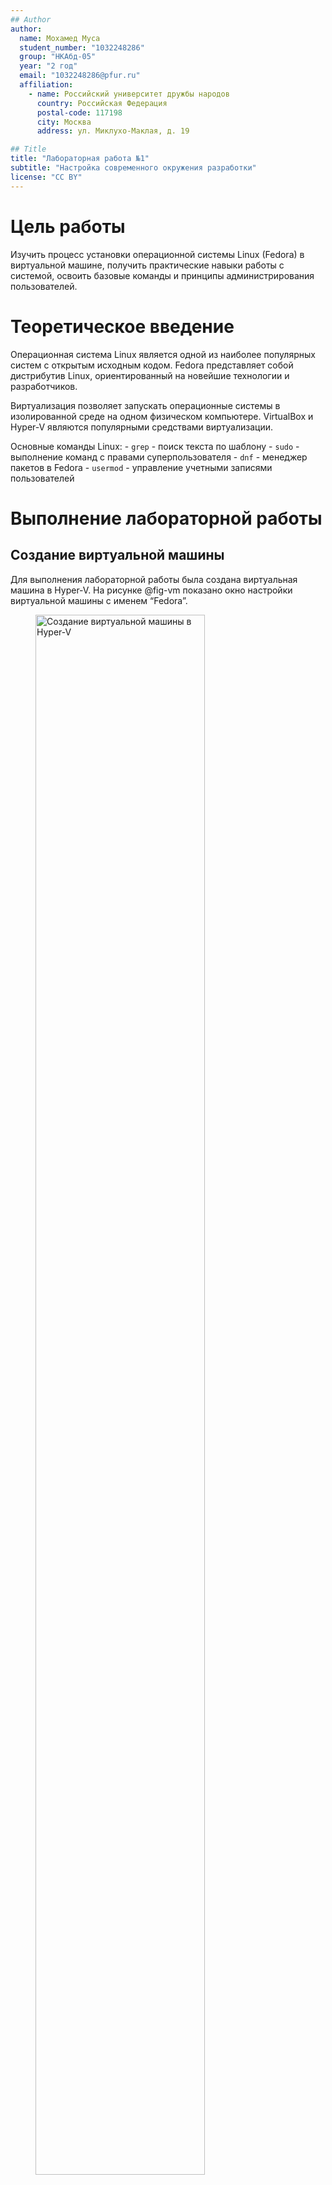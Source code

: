 ```yaml
---
## Author
author:
  name: Мохамед Муса
  student_number: "1032248286"
  group: "НКАбд-05"
  year: "2 год"
  email: "1032248286@pfur.ru"
  affiliation:
    - name: Российский университет дружбы народов
      country: Российская Федерация
      postal-code: 117198
      city: Москва
      address: ул. Миклухо-Маклая, д. 19

## Title
title: "Лабораторная работа №1"
subtitle: "Настройка современного окружения разработки"
license: "CC BY"
---
```


# Цель работы

Изучить процесс установки операционной системы Linux (Fedora) в виртуальной машине, получить практические навыки работы с системой, освоить базовые команды и принципы администрирования пользователей.

# Теоретическое введение

Операционная система Linux является одной из наиболее популярных систем с открытым исходным кодом. Fedora представляет собой дистрибутив Linux, ориентированный на новейшие технологии и разработчиков.

Виртуализация позволяет запускать операционные системы в изолированной среде на одном физическом компьютере. VirtualBox и Hyper-V являются популярными средствами виртуализации.

Основные команды Linux:
- `grep` - поиск текста по шаблону
- `sudo` - выполнение команд с правами суперпользователя
- `dnf` - менеджер пакетов в Fedora
- `usermod` - управление учетными записями пользователей

# Выполнение лабораторной работы

## Создание виртуальной машины

Для выполнения лабораторной работы была создана виртуальная машина в Hyper-V. На рисунке @fig-vm показано окно настройки виртуальной машины с именем "Fedora".

![Создание виртуальной машины в Hyper-V](image/making_vm.PNG){#fig-vm width=80%}

## Установка операционной системы

Установка Fedora была выполнена с загрузочного носителя. На рисунке @fig-liveinst показан процесс загрузки live-системы перед началом установки.

![Загрузка Fedora Live](image/liveinst.PNG){#fig-liveinst width=80%}

Процесс установки показан на рисунке @fig-install, где видно окно программы установки Anaconda с прогрессом установки 66%.

![Процесс установки Fedora](image/downloading_os.PNG){#fig-install width=80%}

## Создание учетной записи пользователя

После успешной установки была создана учетная запись пользователя "mohammedmusa". На рисунке @fig-signin показан экран входа в систему с созданной учетной записью.

![Экран входа в систему](image/sign-in.PNG){#fig-signin width=80%}

## Настройка прав пользователя

Для предоставления административных прав пользователю были выполнены команды добавления в группу wheel и установки полного имени и pезультат выполнения команд показан на рисунке @fig-user.

![Настройка учетной записи пользователя](image/user.PNG){#fig-user width=80%}

## Настройка клавиатуры

Была выполнена настройка клавиатуры для поддержки английской и русской раскладок. Настройки клавиатуры показаны на рисунке @fig-keyboard.

![Настройка клавиатуры для английской и русской раскладок](image/keyboard.PNG){#fig-keyboard width=80%}

## Отключение SELinux

Было выполнено отключение SELinux для упрощения работы с системой. Конфигурация SELinux показана на рисунке @fig-selinux.

![Конфигурация SELinux](image/selinux.PNG){#fig-selinux width=80%}

После перезагрузки SELinux был полностью отключен, что подтверждается командой `sestatus`.

## Работа с командой grep (Задания)

Были изучены возможности команды `grep` для поиска информации в системных логах. На рисунке @fig-grep показан результат выполнения команд:

```bash
dmesg | grep "Linux version"
dmesg | grep -i "Mhz proccesor"
dmesg | grep -i "CPU0"
dmesg | grep -i "memory" | head -n 1
dmesg | grep -i "hypervisor detected"
dmesg | grep -i "Mhz proccesor"
dmesg | grep -i "root files"
```

![Использование команды grep для поиска в логах](image/grep.PNG){#fig-grep width=80%}
![Использование команды grep для поиска в логах](image/grep2.PNG){#fig-grep2 width=80%}
## Загрузка необходимых инструментов

Было выполнено Загрузка необходимых инструментов с помощью команды.показан на рисунке @fig-update.

![Загрузка необходимых инструментов](image/tools.PNG){#fig-update width=80%}

Получены практические навыки работы с операционной системой Linux, включая установку, настройку пользователей, конфигурацию клавиатуры и SELinux, а также выполнение системных команд. Освоены основы администрирования пользователей и работы с системными логами.

# Список литературы{.unnumbered}

::: {#refs}
- Fedora Documentation: [https://docs.fedoraproject.org/](https://docs.fedoraproject.org/)
- Linux Command Line Basics: [https://ubuntu.com/tutorials/command-line-for-beginners](https://ubuntu.com/tutorials/command-line-for-beginners)
:::
